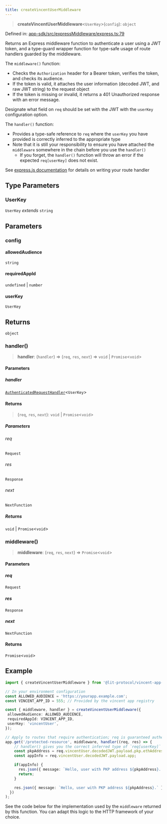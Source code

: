 ```yaml
---
title: createVincentUserMiddleware
---
```


> **createVincentUserMiddleware**\<`UserKey`\>(`config`): `object`

Defined in: [app-sdk/src/expressMiddleware/express.ts:79](https://github.com/LIT-Protocol/Vincent/blob/59bbcc58961d006596c8c80671cc1200f69f2946/packages/libs/app-sdk/src/expressMiddleware/express.ts#L79)

Returns an Express middleware function to authenticate a user using a JWT token, and a type-guard wrapper function
for type-safe usage of route handlers guarded by the middleware.

The `middleware()` function:
- Checks the `Authorization` header for a Bearer token, verifies the token, and checks its audience.
- If the token is valid, it attaches the user information (decoded JWT, and raw JWT string) to the request object
- If the token is missing or invalid, it returns a 401 Unauthorized response with an error message.

Designate what field on `req` should be set with the JWT with the `userKey` configuration option.

The `handler()` function:
- Provides a type-safe reference to `req` where the `userKey` you have provided is correctly inferred to the appropriate type
- Note that it is still your responsibility to ensure you have attached the `middleware` somewhere in the chain before you use the `handler()`
  - If you forget, the `handler()` function will throw an error if the expected `req[userKey]` does not exist.

See [express.js documentation](https://expressjs.com/en/guide/writing-middleware.html) for details on writing your route handler

## Type Parameters

### UserKey

`UserKey` *extends* `string`

## Parameters

### config

#### allowedAudience

`string`

#### requiredAppId

`undefined` \| `number`

#### userKey

`UserKey`

## Returns

`object`

### handler()

> **handler**: (`handler`) => (`req`, `res`, `next`) => `void` \| `Promise`\<`void`\>

#### Parameters

##### handler

[`AuthenticatedRequestHandler`](/api-reference/app-sdk/expressMiddleware/type-aliases/AuthenticatedRequestHandler)\<`UserKey`\>

#### Returns

> (`req`, `res`, `next`): `void` \| `Promise`\<`void`\>

##### Parameters

###### req

`Request`

###### res

`Response`

###### next

`NextFunction`

##### Returns

`void` \| `Promise`\<`void`\>

### middleware()

> **middleware**: (`req`, `res`, `next`) => `Promise`\<`void`\>

#### Parameters

##### req

`Request`

##### res

`Response`

##### next

`NextFunction`

#### Returns

`Promise`\<`void`\>

## Example

```typescript
import { createVincentUserMiddleware } from '@lit-protocol/vincent-app-sdk/expressMiddleware';

// In your environment configuration
const ALLOWED_AUDIENCE = 'https://yourapp.example.com';
const VINCENT_APP_ID = 555; // Provided by the vincent app registry

const { middleware, handler } = createVincentUserMiddleware({
 allowedAudience: ALLOWED_AUDIENCE,
 requiredAppId: VINCENT_APP_ID,
 userKey: 'vincentUser',
});

// Apply to routes that require authentication; req is guaranteed authenticated because it is wrapped in `handler()`
app.get('/protected-resource', middleware, handler((req, res) => {
    // handler() gives you the correct inferred type of `req[userKey]`
    const pkpAddress = req.vincentUser.decodedJWT.payload.pkp.ethAddress;
    const appInfo = req.vincentUser.decodedJWT.payload.app;

    if(appInfo) {
      res.json({ message: `Hello, user with PKP address ${pkpAddress}. You are authenticated for app ${appInfo.id} @ v${appInfo.version}` });
      return;
    }

    res.json({ message: `Hello, user with PKP address ${pkpAddress}.` });
  })
);
```

See the code below for the implementation used by the `middleware` returned by this function. You can adapt this logic
to the HTTP framework of your choice.
